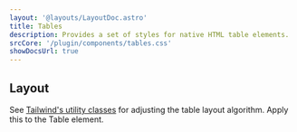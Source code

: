 ```yaml
---
layout: '@layouts/LayoutDoc.astro'
title: Tables
description: Provides a set of styles for native HTML table elements.
srcCore: '/plugin/components/tables.css'
showDocsUrl: true
---
```




<div class="docs-card-outlined-centered p-8">
    <Example />
</div>

## Layout

See [Tailwind's utility classes](https://tailwindcss.com/docs/table-layou) for adjusting the table layout algorithm. Apply this to the Table element.